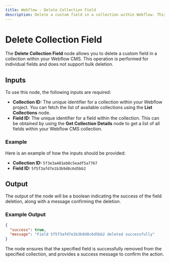 ```yaml
---
title: Webflow - Delete Collection Field
description: Delete a custom field in a collection within Webflow. This endpoint does not currently support bulk deletion.
---
```



# Delete Collection Field
The **Delete Collection Field** node allows you to delete a custom field in a collection within your Webflow CMS. This operation is performed for individual fields and does not support bulk deletion.

<Node id="@buildship/oauth-webflow-delete-cms-field" version="1.1.0" />

## Inputs
To use this node, the following inputs are required:

- **Collection ID:** The unique identifier for a collection within your Webflow project. You can fetch the list of available collections using the **List Collections** node.
- **Field ID:** The unique identifier for a field within the collection. This can be obtained by using the **Get Collection Details** node to get a list of all fields within your Webflow CMS collection.

### Example
Here is an example of how the inputs should be provided:

- **Collection ID:** `5f3e3a401eb0c5eadf5a7767`
- **Field ID:** `5f5f3afd7e1b3b9d8c6d5bb2`

## Output
The output of the node will be a boolean indicating the success of the field deletion, along with a message confirming the deletion.

### Example Output
```json
{
  "success": true,
  "message": "Field 5f5f3afd7e1b3b9d8c6d5bb2 deleted successfully"
}
```

The node ensures that the specified field is successfully removed from the specified collection, and provides a success message to confirm the action.